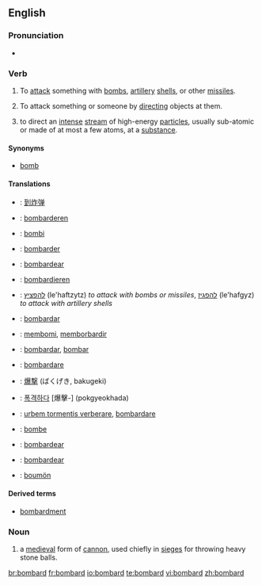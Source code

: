 ==English==

===Pronunciation===
* {{audio|en-us-bombard.ogg|Audio (US)}}

===Verb===
{{en-verb}}

# To [[attack]] something with [[bomb]]s, [[artillery]] [[shell]]s, or other [[missile]]s.
# {{figuratively}} To attack something or someone by [[directing]] objects at them.
# {{physics}} to direct an [[intense]] [[stream]] of high-energy [[particle]]s, usually sub-atomic or made of at most a few atoms, at a [[substance]].

====Synonyms====
* [[bomb]]

====Translations====
{{checktrans-top}}
*{{ttbc|Chinese}}: [[到炸弹]]
*{{ttbc|Dutch}}: [[bombarderen]]
*{{ttbc|Esperanto}}: [[bombi]]
*{{ttbc|French}}: [[bombarder]]
*{{ttbc|Galician}}: [[bombardear]]
*{{ttbc|German}}: [[bombardieren]]
*{{ttbc|Hebrew}}: [[להפציץ]] (le'haftzytz) ''to attack with bombs or missiles'', [[להפגיז]] (le'hafgyz) ''to attack with artillery shells''
*{{ttbc|Ido}}: [[bombardar]]
*{{ttbc|Indonesian}}: [[bom|membomi]], [[borbardir|memborbardir]]
{{trans-mid}}
*{{ttbc|Interlingua}}: [[bombardar]], [[bombar]]
*{{ttbc|Italian}}: [[bombardare]]
*{{ttbc|Japanese}}: [[爆撃]] (ばくげき, bakugeki)
*{{ttbc|Korean}}: [[폭격하다]] [爆擊-] (pokgyeokhada)
*{{ttbc|Latin}}: [[urbem tormentis verberare]], [[bombardare]]
*{{ttbc|Norwegian}}: [[bombe]]
*{{ttbc|Portuguese}}: [[bombardear]]
*{{ttbc|Spanish}}: [[bombardear]]
*{{ttbc|Volapük}}: [[boumön]]
{{trans-bottom}}

====Derived terms====
* [[bombardment]]

===Noun===
{{en-noun}}

# a [[medieval]] form of [[cannon]], used chiefly in [[siege]]s for throwing heavy stone balls.

[[br:bombard]]
[[fr:bombard]]
[[io:bombard]]
[[te:bombard]]
[[vi:bombard]]
[[zh:bombard]]